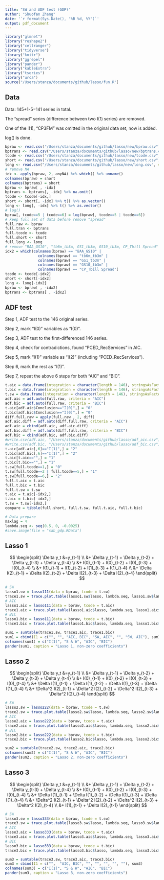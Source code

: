 ```yaml
---
title: "SW and ADF test (GDP)"
author: "Shuofan Zhang"
date: '`r format(Sys.Date(), "%B %d, %Y")`'
output: pdf_document
---
```


```r
library("glmnet")
library("reshape2")
library("cellranger")
library("tidyverse")
library("knitr")
library("ggrepel")
library("pander")
library("kableExtra")
library("tseries")
library("urca")
source("/Users/stanza/documents/github/lasso/fun.R")
```

## Data

Data: 145+1-5=141 series in total.

The "spread" series (difference between two I(1) series) are removed.

One of the I(1), "CP3FM" was omitted in the original data set, now is added.

log() is done.


```r
bpraw <- read.csv("/Users/stanza/documents/github/lasso/new/bpraw.csv") 
bptrans <- read.csv("/Users/stanza/documents/github/lasso/new/bptrans.csv", na.strings = NaN)
tcode <- read.csv("/Users/stanza/documents/github/lasso/new/tcode.csv", stringsAsFactors = F) 
short <- read.csv("/Users/stanza/documents/github/lasso/new/short.csv", stringsAsFactors = F) %>% unname()
long <- read.csv("/Users/stanza/documents/github/lasso/new/long.csv", stringsAsFactors = F) %>% unname()
# remove NA
idx <- apply(bpraw, 2, anyNA) %>% which() %>% unname()
colnames(bpraw) = short
colnames(bptrans) = short
bpraw <- bpraw[ , -idx]
bptrans <- bptrans[, -idx] %>% na.omit()
tcode <- tcode[-idx,] 
short <- short[, -idx] %>% t() %>% as.vector()
long <- long[, -idx] %>% t() %>% as.vector()
# log()
bpraw[, tcode==5 | tcode==6] = log(bpraw[, tcode==5 | tcode==6])
# keep full set of data before remove "spread"
full.raw <- bpraw
full.tran <- bptrans
full.tcode <- tcode
full.short <- short
full.long <- long
# remove "BAA_GS10", "tb6m_tb3m, GS1_tb3m, GS10_tb3m, CP_Tbill Spread"
idx2 = which(colnames(bpraw) == "BAA_GS10" | 
               colnames(bpraw) == "tb6m_tb3m" | 
               colnames(bpraw) == "GS1_tb3m" | 
               colnames(bpraw) == "GS10_tb3m" | 
               colnames(bpraw) == "CP_Tbill Spread")
tcode <- tcode[-idx2]
short <- short[-idx2]
long <- long[-idx2]
bpraw <- bpraw[ , -idx2]
bptrans <- bptrans[ , -idx2]
```

## ADF test  

Step 1, ADF test to the 146 original series.

Step 2, mark "I(0)" variables as "I(0)".

Step 3, ADF test to the first-differenced 146 series.

Step 4, check for contradictions, found "PCED_RecServices" in AIC.

Step 5, mark "I(1)" variable as "I(2)" (including "PCED_RecServices").

Step 6, mark the rest as "I(1)".

Step 7, repeat the above 6 steps for both "AIC" and "BIC".


```r
t.aic = data.frame(integration = character(length = 146), stringsAsFactors = FALSE)
t.bic = data.frame(integration = character(length = 146), stringsAsFactors = FALSE)
t.sw = data.frame(integration = character(length = 146), stringsAsFactors = FALSE)
adf.aic = adf.auto(full.raw, criteria = "AIC")
adf.bic = adf.auto(full.raw, criteria = "BIC")
t.aic[adf.aic$Conclusion=="I(0)",] = "0"
t.bic[adf.bic$Conclusion=="I(0)",] = "0"
diff.full.raw = apply(full.raw , 2, diff)
adf.aic.diff = adf.auto(diff.full.raw, criteria = "AIC")
adf.aic = cbind(adf.aic, adf.aic.diff)
adf.bic.diff = adf.auto(diff.full.raw, criteria = "BIC")
adf.bic = cbind(adf.bic, adf.bic.diff)
#write.csv(adf.aic, "/Users/stanza/documents/github/lasso/adf_aic.csv")
#write.csv(adf.bic, "/Users/stanza/documents/github/lasso/adf_bic.csv")
t.aic[adf.aic[,6]=="I(1)",] = "2"
t.bic[adf.bic[,6]=="I(1)",] = "2"
t.aic[t.aic=="",] = "1"
t.bic[t.bic=="",] = "1"
t.sw[full.tcode==1,] = "0"
t.sw[full.tcode==2 | full.tcode==5,] = "1"
t.sw[full.tcode==6,] = "2"
full.t.aic = t.aic
full.t.bic = t.bic
full.t.sw = t.sw
t.aic = t.aic[-idx2,]
t.bic = t.bic[-idx2,]
t.sw = t.sw[-idx2,]
compare = tibble(full.short, full.t.sw, full.t.aic, full.t.bic)
```

```r
# Data prepare
maxlag = 4
lambda.seq <- seq(0.5, 0, -0.0025)
#save.image(file = "sab_gdp.RData")
```


## Lasso 1  

$$ 
\begin{split} 
\Delta y_t &=y_{t-1} \\
&+ \Delta y_{t-1} + \Delta y_{t-2} + \Delta y_{t-3} + \Delta y_{t-4} \\
&+  I(0)_{t-1} +  I(0)_{t-2} 
+  I(0)_{t-3} +  I(0)_{t-4} \\
&+  I(1)_{t-1} +  I(1)_{t-2} 
+  I(1)_{t-3} +  I(1)_{t-4} \\
&+  \Delta I(2)_{t-1} +  \Delta I(2)_{t-2} 
+  \Delta I(2)_{t-3} +  \Delta I(2)_{t-4}
\end{split} 
$$

```r
# SW
lasso1.sw = lasso111(data = bpraw, tcode = t.sw)
trace1.sw = trace.plot.table(lasso1.sw$lasso, lambda.seq, lasso1.sw$lambda)
# AIC
lasso1.aic = lasso111(data = bpraw, tcode = t.aic)
trace1.aic = trace.plot.table(lasso1.aic$lasso, lambda.seq, lasso1.aic$lambda)
# BIC
lasso1.bic = lasso111(data = bpraw, tcode = t.bic)
trace1.bic = trace.plot.table(lasso1.bic$lasso, lambda.seq, lasso1.bic$lambda)

sum1 = sumtable(trace1.sw, trace1.aic, trace1.bic)
sum1 = cbind(I1 = c("", "", "AIC, BIC", "SW, AIC", "", "SW, AIC"), sum1)
colnames(sum1) = c("I(1)", "S & W", "AIC", "BIC")
pander(sum1, caption = "Lasso 1, non-zero coefficients")
```

## Lasso 2  

$$ 
\begin{split} 
\Delta y_t &=y_{t-1} \\
&+ \Delta y_{t-1} + \Delta y_{t-2} + \Delta y_{t-3} + \Delta y_{t-4} \\
&+  I(0)_{t-1} +  I(0)_{t-2} 
+  I(0)_{t-3} +  I(0)_{t-4} \\
&+  \Delta I(1)_{t-1} +  \Delta I(1)_{t-2} 
+  \Delta I(1)_{t-3} +  \Delta I(1)_{t-4} \\
&+  \Delta^2 I(2)_{t-1} +  \Delta^2 I(2)_{t-2} 
+  \Delta^2 I(2)_{t-3} +  \Delta^2 I(2)_{t-4}
\end{split} 
$$


```r
# SW
lasso2.sw = lasso222(data = bpraw, tcode = t.sw)
trace2.sw = trace.plot.table(lasso2.sw$lasso, lambda.seq, lasso2.sw$lambda)
# AIC
lasso2.aic = lasso222(data = bpraw, tcode = t.aic)
trace2.aic = trace.plot.table(lasso2.aic$lasso, lambda.seq, lasso2.aic$lambda)
# BIC
lasso2.bic = lasso222(data = bpraw, tcode = t.bic)
trace2.bic = trace.plot.table(lasso2.bic$lasso, lambda.seq, lasso2.bic$lambda)

sum2 = sumtable(trace2.sw, trace2.aic, trace2.bic)
colnames(sum2) = c("I(1)", "S & W", "AIC", "BIC")
pander(sum2, caption = "Lasso 2, non-zero coefficients")
```

## Lasso 3

$$ 
\begin{split} 
\Delta y_t &=y_{t-1} \\
&+ \Delta y_{t-1} + \Delta y_{t-2} + \Delta y_{t-3} + \Delta y_{t-4} \\
&+  I(0)_{t-1} +  I(0)_{t-2} 
+  I(0)_{t-3} +  I(0)_{t-4} \\
&+  \Delta I(1)_{t-1} +  \Delta I(1)_{t-2} 
+  \Delta I(1)_{t-3} +  \Delta I(1)_{t-4} \\
&+  \Delta^2 I(2)_{t-1} +  \Delta^2 I(2)_{t-2} 
+  \Delta^2 I(2)_{t-3} +  \Delta^2 I(2)_{t-4} \\
&+ I(1)_{t-1} + \Delta I(2)_{t-1}
\end{split} 
$$

```r
# SW
lasso3.sw = lasso333(data = bpraw, tcode = t.sw)
trace3.sw = trace.plot.table(lasso3.sw$lasso, lambda.seq, lasso3.sw$lambda)
# AIC
lasso3.aic = lasso333(data = bpraw, tcode = t.aic)
trace3.aic = trace.plot.table(lasso3.aic$lasso, lambda.seq, lasso3.aic$lambda)
# BIC
lasso3.bic = lasso333(data = bpraw, tcode = t.bic)
trace3.bic = trace.plot.table(lasso3.bic$lasso, lambda.seq, lasso3.bic$lambda)

sum3 = sumtable(trace3.sw, trace3.aic, trace3.bic)
sum3 = cbind(I1 = c("",  "AIC, BIC", "", "", "", "", ""), sum3)
colnames(sum3) = c("I(1)", "S & W", "AIC", "BIC")
pander(sum3, caption = "Lasso 3, non-zero coefficients")
```







